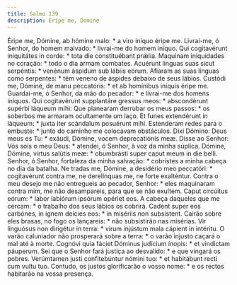 ```yaml
---
title: Salmo 139
description: Eripe me, Domine
---
```


<div class="side-by-side not-content">
  <span>Éripe me, Dómine, ab hómine malo: * a viro iníquo éripe me.</span>
  <span>
    Livrai-me, ó Senhor, do homem malvado: * livrai-me do homem iníquo.
  </span>
  <span>
    Qui cogitavérunt iniquitátes in corde: * tota die constituébant prǽlia.
  </span>
  <span>Maquinam iniquidades no coração: * todo o dia armam combates.</span>
  <span>
    Acuérunt linguas suas sicut serpéntis: * venénum áspidum sub lábiis eórum.
  </span>
  <span>
    Afiaram as suas línguas como serpentes: * têm veneno de áspides debaixo de
    seus lábios.
  </span>
  <span>
    Custódi me, Dómine, de manu peccatóris: * et ab homínibus iníquis éripe me.
  </span>
  <span>
    Guardai-me, ó Senhor, da mão do pecador: * e livrai-me dos homens iníquos.
  </span>
  <span>
    Qui cogitavérunt supplantáre gressus meos: * abscondérunt supérbi láqueum
    mihi:
  </span>
  <span>
    Que planearam derrubar os meus passos: * os soberbos me armaram ocultamente
    um laço.
  </span>
  <span>
    Et funes extendérunt in láqueum: * juxta iter scándalum posuérunt mihi.
  </span>
  <span>
    Estenderam redes para o embuste: * junto do caminho me colocavam obstáculos.
  </span>
  <span>
    Dixi Dómino: Deus meus es Tu: * exáudi, Dómine, vocem deprecatiónis meæ.
  </span>
  <span>
    Disse ao Senhor: Vós sois o meu Deus: * atendei, ó Senhor, à voz da minha
    súplica.
  </span>
  <span>
    Dómine, Dómine, virtus salútis meæ: * obumbrásti super caput meum in die
    belli.
  </span>
  <span>
    Senhor, ó Senhor, fortaleza da minha salvação: * cobristes a minha cabeça no
    dia da batalha.
  </span>
  <span>
    Ne tradas me, Dómine, a desidério meo peccatóri: * cogitavérunt contra me,
    ne derelínquas me, ne forte exalténtur.
  </span>
  <span>
    Contra o meu desejo me não entregueis ao pecador, Senhor: * eles maquinaram
    contra mim, me não desampareis, para que se não exultem.
  </span>
  <span>Caput circúitus eórum: * labor labiórum ipsórum opériet eos.</span>
  <span>
    A cabeça daqueles que me cercam: * o trabalho dos seus lábios os cobrirá.
  </span>
  <span>
    Cadent super eos carbónes, in ignem deícies eos: * in misériis non
    subsístent.
  </span>
  <span>
    Cairão sobre eles brasas, no fogo os lançareis: * não subsistirão nas
    misérias.
  </span>
  <span>
    Vir linguósus non dirigétur in terra: * virum injústum mala cápient in
    intéritu.
  </span>
  <span>
    O varão caluniador não prosperará sobre a terra: * o varão injusto caçará o
    mal até à morte.
  </span>
  <span>
    Cognóvi quia fáciet Dóminus judícium ínopis: * et vindíctam páuperum.
  </span>
  <span>
    Sei que o Senhor fará justiça ao desvalido: * e que vingará os pobres.
  </span>
  <span>
    Verúmtamen justi confitebúntur nómini tuo: * et habitábunt recti cum vultu
    tuo.
  </span>
  <span>
    Contudo, os justos glorificarão o vosso nome: * e os rectos habitarão na
    vossa presença.
  </span>
</div>
